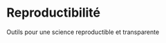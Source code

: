 # Reproductibilité {#sec-reprod .unnumbered}

Outils pour une science reproductible et transparente 